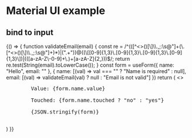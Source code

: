 # Material UI example


## bind to input

<Playground>
  {() => {
    function validateEmail(email) {
        const re = /^(([^<>()[\]\\.,;:\s@"]+(\.[^<>()[\]\\.,;:\s@"]+)*)|(".+"))@((\[[0-9]{1,3}\.[0-9]{1,3}\.[0-9]{1,3}\.[0-9]{1,3}\])|(([a-zA-Z\-0-9]+\.)+[a-zA-Z]{2,}))$/;
        return re.test(String(email).toLowerCase());
    }
    const form = useForm({
      name: "Hello", 
      email: ""
    }, {
      name: [(val) => val === "" ? "Name is required" : null],
      email: [(val) => validateEmail(val) ? null : "Email is not valid"]
    })
    return (
      <>
        <TextField label="Name" {...form.name.bind()} />
        <TextField label="Email" {...form.email.bind()} />
        <pre>
        Value: {form.name.value}<br/>
        Touched: {form.name.touched ? "no" : "yes"}<br/>
        {JSON.stringify(form)}
        </pre>
      </>
    )
  }}
</Playground>
